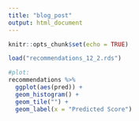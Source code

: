 ```yaml
---
title: "blog_post"
output: html_document
---
```


```r
knitr::opts_chunk$set(echo = TRUE)
```

```r
load("recommendations_12_2.rds")

#plot:
recommendations %>% 
  ggplot(aes(pred)) + 
  geom_histogram() + 
  geom_tile("") + 
  geom_label(x = "Predicted Score")

```


